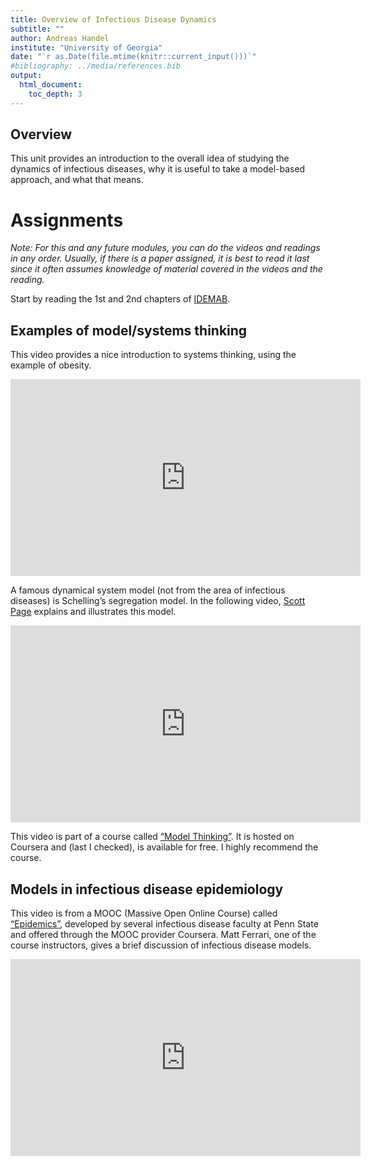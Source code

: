 ```yaml
---
title: Overview of Infectious Disease Dynamics  
subtitle: ""
author: Andreas Handel
institute: "University of Georgia"
date: "`r as.Date(file.mtime(knitr::current_input()))`"
#bibliography: ../media/references.bib
output: 
  html_document:
    toc_depth: 3
---
```



## Overview
This unit provides an introduction to the overall idea of studying the dynamics of infectious diseases, why it is useful to take a model-based approach, and what that means. 


# Assignments

_Note: For this and any future modules, you can do the videos and readings in any order. Usually, if there is a paper assigned, it is best to read it last since it often assumes knowledge of material covered in the videos and the reading._

Start by reading the 1st and 2nd chapters of [IDEMAB](https://andreashandel.github.io/IDEMAbook). 


## Examples of model/systems thinking
This video provides a nice introduction to systems thinking, using the example of obesity.
<p>
<iframe width="560" height="315" src="https://www.youtube.com/embed/2vojPksdbtI" frameborder="0" allowfullscreen></iframe>
</p>


A famous dynamical system model (not from the area of infectious diseases) is Schelling's segregation model. In the following video, [Scott Page](http://sites.lsa.umich.edu/scottepage/) explains and illustrates this model.  
<p> 
<iframe width="560" height="315" src="https://www.youtube.com/embed/42STyM7RfrU" frameborder="0" allowfullscreen></iframe>
</p>
This video is part of a course called ["Model Thinking"](https://www.coursera.org/learn/model-thinking). It is hosted on Coursera and (last I checked), is available for free. I highly recommend the course.


## Models in infectious disease epidemiology
This video is from a MOOC (Massive Open Online Course) called ["Epidemics"](https://www.coursera.org/learn/epidemics), developed by several infectious disease faculty at Penn State and offered through the MOOC provider Coursera. Matt Ferrari, one of the course instructors, gives a brief discussion of infectious disease models.
<p>
<iframe width="560" height="315" src="https://www.youtube.com/embed/SmhgeS-g90c" frameborder="0" allowfullscreen></iframe>
</p>


